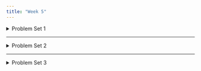 ```yaml
---
title: "Week 5"
---
```


<details>

<summary>Problem Set 1</summary>

</details>

------------------------------------------------------------------------

<details>

<summary>Problem Set 2</summary>

</details>

------------------------------------------------------------------------

<details>

<summary>Problem Set 3</summary>

</details>
